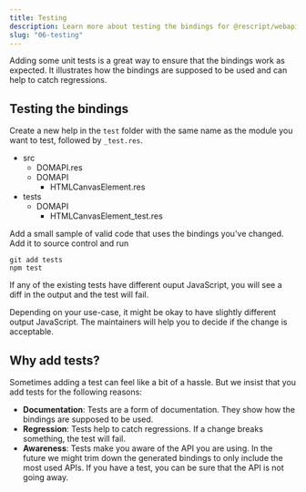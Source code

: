 ```yaml
---
title: Testing
description: Learn more about testing the bindings for @rescript/webapi.
slug: "06-testing"
---
```



Adding some unit tests is a great way to ensure that the bindings work as expected.
It illustrates how the bindings are supposed to be used and can help to catch regressions.

## Testing the bindings

Create a new help in the `test` folder with the same name as the module you want to test, followed by `_test.res`.

<FileTree>

- src
  - DOMAPI.res
  - DOMAPI
    - HTMLCanvasElement.res
- tests
  - DOMAPI
    - HTMLCanvasElement_test.res

</FileTree>

Add a small sample of valid code that uses the bindings you've changed.
Add it to source control and run

```shell
git add tests
npm test
```

If any of the existing tests have different ouput JavaScript, you will see a diff in the output and the test will fail.

<Aside>
  Depending on your use-case, it might be okay to have slightly different output
  JavaScript. The maintainers will help you to decide if the change is
  acceptable.
</Aside>

## Why add tests?

Sometimes adding a test can feel like a bit of a hassle. But we insist that you add tests for the following reasons:

- **Documentation**: Tests are a form of documentation. They show how the bindings are supposed to be used.
- **Regression**: Tests help to catch regressions. If a change breaks something, the test will fail.
- **Awareness**: Tests make you aware of the API you are using.
  In the future we might trim down the generated bindings to only include the most used APIs.
  If you have a test, you can be sure that the API is not going away.
